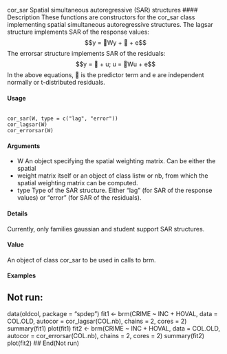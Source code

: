 
cor_sar Spatial simultaneous autoregressive (SAR) structures
#### Description 
These functions are constructors for the cor_sar class implementing spatial simultaneous autoregressive
structures. The lagsar structure implements SAR of the response values:
$$y = Wy +  + e$$
The errorsar structure implements SAR of the residuals:
$$y =  + u; u = Wu + e$$
In the above equations,  is the predictor term and e are independent normally or t-distributed
residuals.

#### Usage
<pre><code>
cor_sar(W, type = c("lag", "error"))
cor_lagsar(W)
cor_errorsar(W)
</code></pre>

#### Arguments

* W An object specifying the spatial weighting matrix. Can be either the spatial
* weight matrix itself or an object of class listw or nb, from which the spatial weighting matrix can be computed.
* type Type of the SAR structure. Either "lag" (for SAR of the response values) or "error" (for SAR of the residuals).

#### Details
Currently, only families gaussian and student support SAR structures.

#### Value
An object of class cor_sar to be used in calls to brm.

#### Examples

## Not run:
data(oldcol, package = "spdep")
fit1 <- brm(CRIME ~ INC + HOVAL, data = COL.OLD,
autocor = cor_lagsar(COL.nb),
chains = 2, cores = 2)
summary(fit1)
plot(fit1)
fit2 <- brm(CRIME ~ INC + HOVAL, data = COL.OLD,
autocor = cor_errorsar(COL.nb),
chains = 2, cores = 2)
summary(fit2)
plot(fit2)
## End(Not run)

